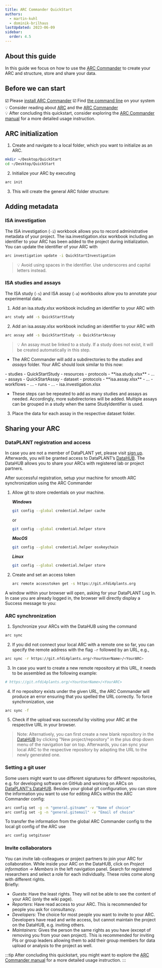 ```yaml
---
title: ARC Commander QuickStart
authors:
  - martin-kuhl
  - dominik-brilhaus
lastUpdated: 2023-06-09
sidebar:
  order: 4.5
---
```



## About this guide

In this guide we focus on how to use the [ARC Commander][def] to create your ARC and structure, store and share your data.

## Before we can start

☑️ Please [install ARC Commander](/nfdi4plants.knowledgebase/arc-commander/installation)
☑️ Find <a href="/nfdi4plants.knowledgebase/arc-commander/tutorial-command-line" target="_blank">the command line</a> on your system  
💡 Consider reading about [ARC](/nfdi4plants.knowledgebase/core-concepts/arc) and the [ARC Commander][def]  
💡 After concluding this quickstart, consider exploring the [ARC Commander manual][def] for a more detailed usage instruction.

## ARC initialization

1. Create and navigate to a local folder, which you want to initialize as an ARC.

```bash
mkdir ~/Desktop/QuickStart
cd ~/Desktop/QuickStart
```

2. Initialize your ARC by executing

```bash
arc init
```

3. This will create the general ARC folder structure:

<NewARC />


## Adding metadata

### ISA investigation

The ISA investigation (`-i`) workbook allows you to record administrative metadata of your project.
The isa.investigation.xlsx workbook including an identifier to your ARC has been added to the project during initialization.
You can update the identifier of your ARC with

```bash
arc investigation update -i QuickStartInvestigation
```
> 💡 Avoid using spaces in the identifier. Use underscores and capital letters instead.

### ISA studies and assays

The ISA study (`-s`) and ISA assay (`-a`) workbooks allow you to annotate your experimental data.

1. Add an isa.study.xlsx workbook including an identifier to your ARC with

```bash
arc study add -s QuickStartStudy
```
  
2. Add an isa.assay.xlsx workbook including an identifier to your ARC with

```bash
arc assay add -s QuickStartStudy -a QuickStartAssay
```

> 💡 An assay must be linked to a study. If a study does not exist, it will be created automatically in this step.

- The ARC Commander will add a subdirectories to the *studies* and *assays* folder. Your ARC should
    look similar to this now:  


<FileTree>
- studies
  - QuickStartStudy
    - resources
    - protocols
    - **isa.study.xlsx**
  - ...
- assays
  - QuickStartAssay
    - dataset
    - protocols
    - **isa.assay.xlsx**
  - ...
- workflows
  - ...
- runs
  - ...
- isa.investigation.xlsx
</FileTree>

- These steps can be repeated to add as many studies and assays as needed. Accordingly, more subdirectories will be added. Multiple assays can be grouped in a study when the same StudyIdentifier is used.

3. Place the data for each assay in the respective dataset folder.

<div style="page-break-after: always;"></div>

## Sharing your ARC

### DataPLANT registration and access

In case you are not a member of DataPLANT yet, please visit [sign up](<https://register.nfdi4plants.org>). Afterwards, you will be granted access to DataPLANT’s [DataHUB](<https://git.nfdi4plants.org>). The DataHUB allows you to share your ARCs with registered lab or project partners.

After successful registration, setup your machine for smooth ARC synchronization using the ARC Commander

1. Allow git to store credentials on your machine.

    ***Windows***  
    ```bash
    git config --global credential.helper cache
    ```

    or  
    ```bash
    git config --global credential.helper store
    ```

    ***MacOS***  
    ```bash
    git config --global credential.helper osxkeychain
    ```

    ***Linux***  
    ```bash
    git config --global credential.helper store
    ```

2. Create and set an access token
    ```bash
    arc remote accesstoken get -s https://git.nfdi4plants.org
    ```

A window within your browser will open, asking for your DataPLANT Log In. In case you are already logged in, the browser will directly display a Success message to you:

### ARC synchronization

1. Synchronize your ARCs with the DataHUB using the command

```bash
arc sync 
```

2. If you did not connect your local ARC with a remote one so far, you can specify the remote address with the flag `-r` followed by an URL, e.g.,

```bash
arc sync -r https://git.nfdi4plants.org/<YourUserName>/<YourARC>
```

3. In case you want to create a new remote repository at this URL, it needs to be assembled as the following example: 
```bash
# https://git.nfdi4plants.org/<YourUserName>/<YourARC>
```

4. If no repository exists under the given URL, the ARC Commander will produce an error ensuring that you spelled the URL correctly. To force synchronization, use 

```bash
arc sync -f
```

5. Check if the upload was successful by visiting your ARC at the respective URL in your browser.

>Note: Alternatively, you can first create a new blank repository in the [DataHUB](https://git.nfdi4plants.org) by clicking "New project/repository" in the plus drop down menu of the navigation bar on top. Afterwards, you can sync your local ARC to the respective repository by adapting the URL to the newly generated one. 

### Setting a git user

Some users might want to use different signatures for different repositories, e.g. for developing software on GitHub and working on ARCs on [DataPLANT's DataHUB](https://git.nfdi4plants.org). Besides your global git configuration, you can store the information you want to use for editing ARCs within the ARC Commander config:

```bash
arc config set -g -n "general.gitname" -v "Name of choice"
arc config set -g -n "general.gitemail" -v "Email of choice"
```
To transfer the information from the global ARC Commander config to the local git config of the ARC use

```bash
arc config setgituser
```

### Invite collaborators

You can invite lab-colleagues or project partners to join your ARC for collaboration. While inside your ARC on the DataHUB, click on *Project information -\> Members* in the left navigation panel. Search for registered researchers and select a role for each individually. These roles come along with different rights.  
Briefly:

- *Guests:* Have the least rights. They will not be able to see the content of your ARC (only the wiki page).
- *Reporters*: Have read access to your ARC. This is recommended for people you ask for consultancy.
- *Developers:* The choice for most people you want to invite to your ARC. Developers have read and write access, but cannot maintain the project on the DataHUB, e.g. inviting others.  
- *Maintainers:* Gives the person the same rights as you have (except of removing you from your own project). This is recommended for inviting PIs or group leaders allowing them to add their group members for data upload or analysis to the project as well.


:::tip
After concluding this quickstart, you might want to explore the [ARC Commander manual][def] for a more detailed usage instruction.
:::

[def]: /nfdi4plants.knowledgebase/arc-commander